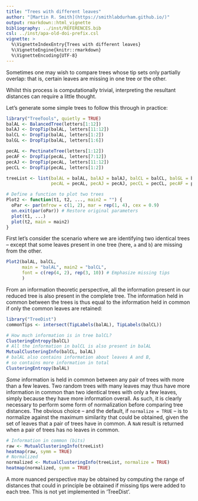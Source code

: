 ```yaml
---
title: "Trees with different leaves"
author: "[Martin R. Smith](https://smithlabdurham.github.io/)"
output: rmarkdown::html_vignette
bibliography: ../inst/REFERENCES.bib
csl: ../inst/apa-old-doi-prefix.csl
vignette: >
  %\VignetteIndexEntry{Trees with different leaves}
  %\VignetteEngine{knitr::rmarkdown}
  %\VignetteEncoding{UTF-8}
---
```


Sometimes one may wish to compare trees whose tip sets only partially overlap:
that is, certain leaves are missing in one tree or the other.

Whilst this process is computationally trivial, interpreting the resultant
distances can require a little thought.

Let's generate some simple trees to follow this through in practice:

```r
library("TreeTools", quietly = TRUE)
balAL <- BalancedTree(letters[1:12])
balAJ <- DropTip(balAL, letters[11:12])
balCL <- DropTip(balAL, letters[1:2])
balGL <- DropTip(balAL, letters[1:6])

pecAL <- PectinateTree(letters[1:12])
pecAF <- DropTip(pecAL, letters[7:12])
pecAJ <- DropTip(pecAL, letters[11:12])
pecCL <- DropTip(pecAL, letters[1:2])

treeList <- list(balAL = balAL, balAJ = balAJ, balCL = balCL, balGL = balGL,
                 pecAL = pecAL, pecAJ = pecAJ, pecCL = pecCL, pecAF = pecAF)

# Define a function to plot two trees
Plot2 <- function(t1, t2, ..., main2 = "") {
  oPar <- par(mfrow = c(1, 2), mar = rep(1, 4), cex = 0.9)
  on.exit(par(oPar)) # Restore original parameters
  plot(t1, ...)
  plot(t2, main = main2)
}
```


First let's consider the scenario where we are identifying two identical trees
-- except that some leaves present in one tree (here, `a` and `b`) are
missing from the other.

```r
Plot2(balAL, balCL,
      main = "balAL", main2 = "balCL",
      font = c(rep(4, 2), rep(3, 10)) # Emphasize missing tips
      )
```

From an information theoretic perspective, all the information present in
our reduced tree is also present in the complete tree.
The information held in common between the trees is thus equal to the
information held in common if only the common leaves are retained:

```r
library("TreeDist")
commonTips <- intersect(TipLabels(balAL), TipLabels(balCL))

# How much information is in tree balCL?
ClusteringEntropy(balCL)
# All the information in balCL is also present in balAL
MutualClusteringInfo(balCL, balAL)
# balAL also contains information about leaves A and B,
# so contains more information in total
ClusteringEntropy(balAL)
```

_Some_ information is held in common between any pair of trees with
more than a few leaves.  Two random trees with many leaves may thus have
more information in common than two identical trees with only a few leaves,
simply because they have more information overall.
As such, it is clearly necessary to perform some form of normalization before
comparing tree distances.
The obvious choice -- and the default, if `normalize = TRUE` -- 
is to normalize against the maximum similarity that could be obtained,
given the set of leaves that a pair of trees have in common.
A `NaN` result is returned when a pair of trees has no leaves in common.

```r
# Information in common (bits)
raw <- MutualClusteringInfo(treeList)
heatmap(raw, symm = TRUE)
# Normalized
normalized <- MutualClusteringInfo(treeList, normalize = TRUE)
heatmap(normalized, symm = TRUE)
```

A more nuanced perspective may be obtained by computing the range of distances
that could in principle be obtained if missing tips were added to each tree.
This is not yet implemented in 'TreeDist'.
